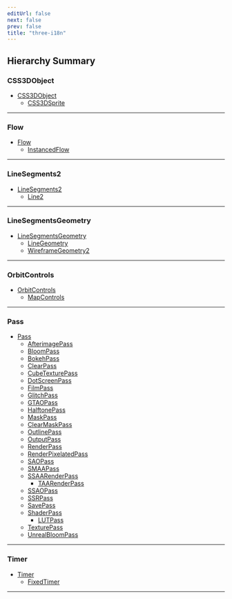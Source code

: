 ```yaml
---
editUrl: false
next: false
prev: false
title: "three-i18n"
---
```


## Hierarchy Summary

### CSS3DObject

- [CSS3DObject](classes/CSS3DObject.html)
  - [CSS3DSprite](classes/CSS3DSprite.html)

***

### Flow

- [Flow](classes/Flow.html)
  - [InstancedFlow](classes/InstancedFlow.html)

***

### LineSegments2

- [LineSegments2](classes/LineSegments2.html)
  - [Line2](classes/Line2.html)

***

### LineSegmentsGeometry

- [LineSegmentsGeometry](classes/LineSegmentsGeometry.html)
  - [LineGeometry](classes/LineGeometry.html)
  - [WireframeGeometry2](classes/WireframeGeometry2.html)

***

### OrbitControls

- [OrbitControls](classes/OrbitControls.html)
  - [MapControls](classes/MapControls.html)

***

### Pass

- [Pass](classes/Pass.html)
  - [AfterimagePass](classes/AfterimagePass.html)
  - [BloomPass](classes/BloomPass.html)
  - [BokehPass](classes/BokehPass.html)
  - [ClearPass](classes/ClearPass.html)
  - [CubeTexturePass](classes/CubeTexturePass.html)
  - [DotScreenPass](classes/DotScreenPass.html)
  - [FilmPass](classes/FilmPass.html)
  - [GlitchPass](classes/GlitchPass.html)
  - [GTAOPass](classes/GTAOPass.html)
  - [HalftonePass](classes/HalftonePass.html)
  - [MaskPass](classes/MaskPass.html)
  - [ClearMaskPass](classes/ClearMaskPass.html)
  - [OutlinePass](classes/OutlinePass.html)
  - [OutputPass](classes/OutputPass.html)
  - [RenderPass](classes/RenderPass.html)
  - [RenderPixelatedPass](classes/RenderPixelatedPass.html)
  - [SAOPass](classes/SAOPass.html)
  - [SMAAPass](classes/SMAAPass.html)
  - [SSAARenderPass](classes/SSAARenderPass.html)
    - [TAARenderPass](classes/TAARenderPass.html)
  - [SSAOPass](classes/SSAOPass.html)
  - [SSRPass](classes/SSRPass.html)
  - [SavePass](classes/SavePass.html)
  - [ShaderPass](classes/ShaderPass.html)
    - [LUTPass](classes/LUTPass.html)
  - [TexturePass](classes/TexturePass.html)
  - [UnrealBloomPass](classes/UnrealBloomPass.html)

***

### Timer

- [Timer](classes/Timer.html)
  - [FixedTimer](classes/FixedTimer.html)

***
